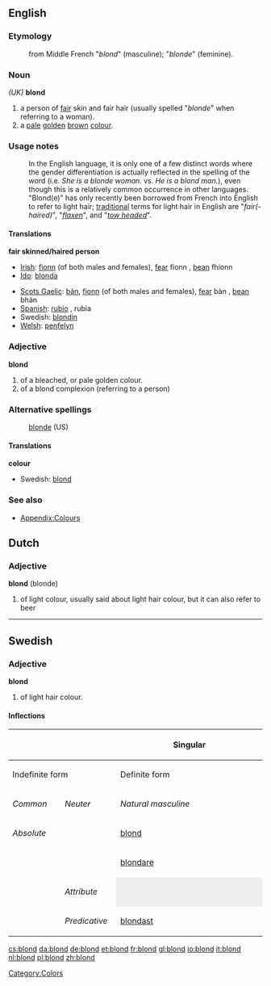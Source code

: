 ==English==

===Etymology===
: from Middle French "''blond''" (masculine); "''blonde''" (feminine).

===Noun===
''(UK)'' '''blond'''
#a person of [[fair]] skin and fair hair (usually spelled "''blonde''" when referring to a woman).
#a [[pale]] [[golden]] [[brown]] [[colour]].

===Usage notes===
: In the English language, it is only one of a few distinct words where the gender differentiation is actually reflected in the spelling of the word (i.e. ''She is a blonde woman.'' vs. ''He is a blond man.''), even though this is a relatively common occurrence in other languages. "Blond(e)" has only recently been borrowed from French into English to refer to light hair; [[traditional]] terms for light hair in English are "''fair(-haired)''", "''[[flaxen]]''", and "''[[towhead|tow headed]]''".

====Translations====
'''fair skinned/haired person'''
{{top}}
*[[Irish]]: [[fionn]] (of both males and females), [[fear#Irish|fear]] fionn {{m}}, [[bean#Irish|bean]] fhionn {{f}}
* [[Ido]]: [[blonda]]
{{mid}}
*[[Scots Gaelic]]: [[bàn]], [[fionn]] (of both males and females), [[fear#Scots Gaelic|fear]] bàn {{m}}, [[bean#Scottish Gaelic|bean]] bhàn {{f}}
*[[Spanish]]: [[rubio]] {{m}}, rubia {{f}}
*Swedish: [[blondin]]
*[[Welsh]]: [[penfelyn]]
{{bottom}}

===Adjective===
'''blond'''
#of a bleached, or pale golden colour.
#of a blond complexion (referring to a person)

===Alternative spellings===
:[[blonde]] (US)

====Translations====
'''colour'''
{{top}}
*Swedish: [[blond#Swedish|blond]]
{{mid}}
{{bottom}}

===See also===
*[[Wiktionary_Appendix:Colours|Appendix:Colours]]

[[Category:Colors]]

==Dutch==
===Adjective===
'''blond''' (blonde)
# of light colour, usually said about light hair colour, but it can also refer to beer

----
==Swedish==
===Adjective===
'''blond'''
# of light hair colour.

====Inflections====
{| border=1 cellspacing=0 
|- bgcolor="#FFFFF0" align=center
! rowspan=3 colspan=2 |
! colspan=4 width=400 | Singular
! rowspan=3 width=100 | Plural
|- bgcolor="#FFFFF0" align=center
! colspan=2 width=200 | Indefinite form
! colspan=2 width=200 | Definite form
|- bgcolor="#FFFFF0" align=center
| width=100 | ''Common''
| width=100 | ''Neuter''
| width=100 | ''Natural masculine''
| width=100 | ''Other''
|- align=center
| bgcolor="#FFFFF0" colspan=2 width=120 | ''Absolute''
| [[blond]]
| [[blont]]
| [[blonde]]
| [[blonda]]
| [[blonda]]
|- align=center
| bgcolor="#FFFFF0" colspan=2 | {{compar}}
| colspan=7 | [[blondare]]
|- align=center
| bgcolor="#FFFFF0" rowspan=2 width=60 | {{superl}}
| bgcolor="#FFFFF0" width=60 | ''Attribute''
| colspan=2 style="background:#eeeeee" |  
| [[blondaste]]
| [[blondaste]]
| [[blondaste]]
|- align=center 
| bgcolor="#FFFFF0" width=60 | ''Predicative''
| colspan=5 | [[blondast]]
|}

[[cs:blond]]
[[da:blond]]
[[de:blond]]
[[et:blond]]
[[fr:blond]]
[[gl:blond]]
[[io:blond]]
[[it:blond]]
[[nl:blond]]
[[pl:blond]]
[[zh:blond]]